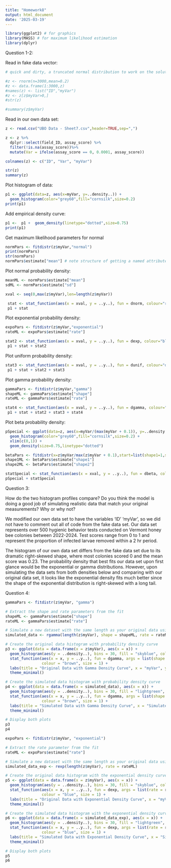 ```yaml
---
title: "Homework8"
output: html_document
date: '2025-03-19'
---
```


```r

library(ggplot2) # for graphics
library(MASS) # for maximum likelihood estimation
library(dplyr)

```


Question 1-2:

Read in fake data vector:

```r

# quick and dirty, a truncated normal distribution to work on the solution set

#z <- rnorm(n=3000,mean=0.2)
#z <- data.frame(1:3000,z)
#names(z) <- list("ID","myVar")
#z <- z[z$myVar>0,]
#str(z)

#summary(z$myVar)

```



Read in our own data set:
```r

z <- read.csv("UBO Data - Sheet7.csv",header=TRUE,sep=",")

z <- z %>% 
  dplyr::select(field_ID, assay_score) %>% 
  filter(!is.na(assay_score))%>% 
  mutate(Var = ifelse(assay_score == 0, 0.0001, assay_score))

colnames(z) <- c("ID", "Var", "myVar")

str(z)
summary(z)

```


Plot histogram of data:
```r

p1 <- ggplot(data=z, aes(x=myVar, y=..density..)) +
  geom_histogram(color="grey60",fill="cornsilk",size=0.2) 
print(p1)


```


Add empirical density curve:
```r

p1 <-  p1 +  geom_density(linetype="dotted",size=0.75)
print(p1)

```


Get maximum likelihood parameters for normal
```r

normPars <- fitdistr(z$myVar,"normal")
print(normPars)
str(normPars)
normPars$estimate["mean"] # note structure of getting a named attribute

```

Plot normal probability density:
```r

meanML <- normPars$estimate["mean"]
sdML <- normPars$estimate["sd"]

xval <- seq(0,max(z$myVar),len=length(z$myVar))

 stat <- stat_function(aes(x = xval, y = ..y..), fun = dnorm, colour="red", n = length(z$myVar), args = list(mean = meanML, sd = sdML))
 p1 + stat

```

Plot exponential probability density:
```r

expoPars <- fitdistr(z$myVar,"exponential")
rateML <- expoPars$estimate["rate"]

stat2 <- stat_function(aes(x = xval, y = ..y..), fun = dexp, colour="blue", n = length(z$myVar), args = list(rate=rateML))
 p1 + stat + stat2

```

Plot uniform probability density:
```r

stat3 <- stat_function(aes(x = xval, y = ..y..), fun = dunif, colour="darkgreen", n = length(z$myVar), args = list(min=min(z$myVar), max=max(z$myVar)))
 p1 + stat + stat2 + stat3

```


Plot gamma probability density:
```r

gammaPars <- fitdistr(z$myVar,"gamma")
shapeML <- gammaPars$estimate["shape"]
rateML <- gammaPars$estimate["rate"]

stat4 <- stat_function(aes(x = xval, y = ..y..), fun = dgamma, colour="brown", n = length(z$myVar), args = list(shape=shapeML, rate=rateML))
 p1 + stat + stat2 + stat3 + stat4

```


Plot beta probability density:
```r

pSpecial <- ggplot(data=z, aes(x=myVar/(max(myVar + 0.1)), y=..density..)) +
  geom_histogram(color="grey60",fill="cornsilk",size=0.2) + 
  xlim(c(0,1)) +
  geom_density(size=0.75,linetype="dotted")

betaPars <- fitdistr(x=z$myVar/max(z$myVar + 0.1),start=list(shape1=1,shape2=2),"beta")
shape1ML <- betaPars$estimate["shape1"]
shape2ML <- betaPars$estimate["shape2"]

statSpecial <- stat_function(aes(x = xval, y = ..y..), fun = dbeta, colour="orchid", n = length(z$myVar), args = list(shape1=shape1ML,shape2=shape2ML))
pSpecial + statSpecial

```

Question 3:

How do the two histogram profiles compare? Do you think the model is doing a good job of simulating realistic data that match your original measurements? Why or why not?

We modified our own data set to have the variables 'ID' 'myVar', so we did not have to comment out all of code from the fake data set. Our data set represents over 500 hygienic behavior tests conducted on Vermont honey bee colonies between 2022-2024. Test scores range from 0 to 1 and represent the proportion of infected larvae removed within a 2 hr period.

The histogram of our own data set differs from the fake data set due to its dramatic right-skewed shape, where most colonies scored 0 and the mean score was 0.23. The probability density that best fits our data set upon first glance would be the exponential or gamma distributions. However, upon simulating the data sets from both densities below and comparing with our original data set, it looks like the exponential density fits much better since the shape of the exponential distribution is right-skewed with a long tail.


Question 4:
```r

gammaPars <- fitdistr(z$myVar, "gamma")

# Extract the shape and rate parameters from the fit
shapeML <- gammaPars$estimate["shape"]
rateML <- gammaPars$estimate["rate"]

# Simulate a new dataset with the same length as your original data using the fitted parameters
simulated_data <- rgamma(length(z$myVar), shape = shapeML, rate = rateML)

# Create the original data histogram with probability density curve
p3 <- ggplot(data = data.frame(x = z$myVar), aes(x = x)) + 
  geom_histogram(aes(y = ..density..), bins = 30, fill = "skyblue", color = "black") + 
  stat_function(aes(x = x, y = ..y..), fun = dgamma, args = list(shape = shapeML, rate = rateML), 
                colour = "brown", size = 1) + 
  labs(title = "Original Data with Gamma Density Curve", x = "myVar", y = "Density") +
  theme_minimal()

# Create the simulated data histogram with probability density curve
p4 <- ggplot(data = data.frame(x = simulated_data), aes(x = x)) + 
  geom_histogram(aes(y = ..density..), bins = 30, fill = "lightgreen", color = "black") + 
  stat_function(aes(x = x, y = ..y..), fun = dgamma, args = list(shape = shapeML, rate = rateML), 
                colour = "brown", size = 1) + 
  labs(title = "Simulated Data with Gamma Density Curve", x = "Simulated myVar", y = "Density") +
  theme_minimal()

# Display both plots
p3
p4

```



```r

expoPars <- fitdistr(z$myVar, "exponential")

# Extract the rate parameter from the fit
rateML <- expoPars$estimate["rate"]

# Simulate a new dataset with the same length as your original data using the fitted rate
simulated_data_exp <- rexp(length(z$myVar), rate = rateML)

# Create the original data histogram with the exponential density curve
p5 <- ggplot(data = data.frame(x = z$myVar), aes(x = x)) + 
  geom_histogram(aes(y = ..density..), bins = 30, fill = "skyblue", color = "black") + 
  stat_function(aes(x = x, y = ..y..), fun = dexp, args = list(rate = rateML), 
                colour = "blue", size = 1) + 
  labs(title = "Original Data with Exponential Density Curve", x = "myVar", y = "Density") +
  theme_minimal()

# Create the simulated data histogram with the exponential density curve
p6 <- ggplot(data = data.frame(x = simulated_data_exp), aes(x = x)) + 
  geom_histogram(aes(y = ..density..), bins = 30, fill = "lightgreen", color = "black") + 
  stat_function(aes(x = x, y = ..y..), fun = dexp, args = list(rate = rateML), 
                colour = "blue", size = 1) + 
  labs(title = "Simulated Data with Exponential Density Curve", x = "Simulated myVar", y = "Density") +
  theme_minimal()

# Display both plots
p5
p6

```




